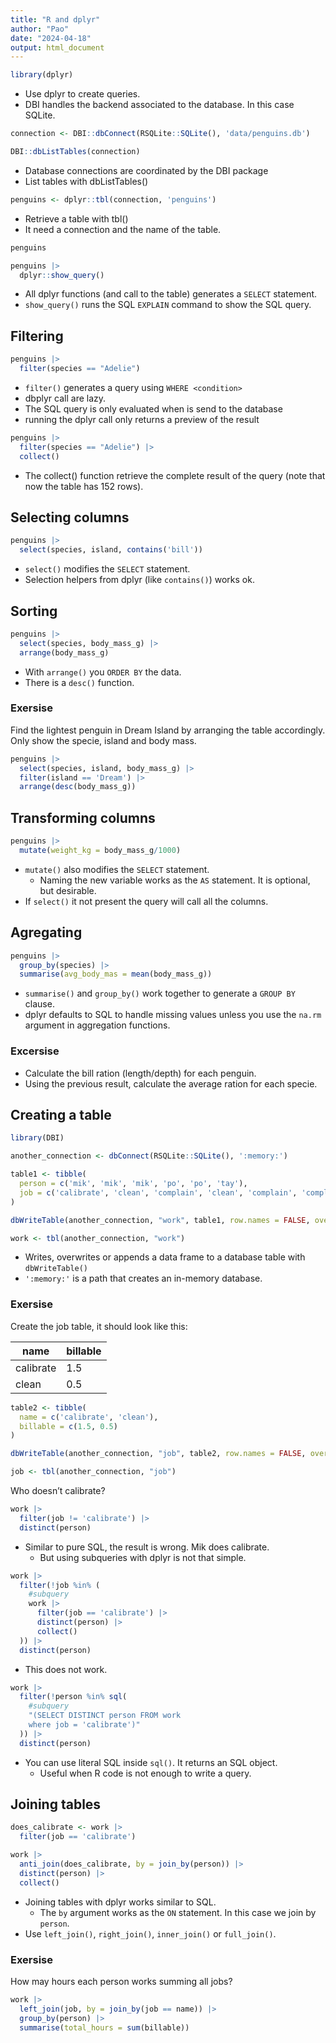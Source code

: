 ```yaml
---
title: "R and dplyr"
author: "Pao"
date: "2024-04-18"
output: html_document
---
```


```r
library(dplyr)
```

* Use dplyr to create queries.
* DBI handles the backend associated to the database. In this case SQLite.

```r
connection <- DBI::dbConnect(RSQLite::SQLite(), 'data/penguins.db')

DBI::dbListTables(connection)
```
* Database connections are coordinated by the DBI package
* List tables with dbListTables()

```r
penguins <- dplyr::tbl(connection, 'penguins')
```

* Retrieve a table with tbl()
* It need a connection and the name of the table.

```r
penguins

penguins |> 
  dplyr::show_query()
```

* All dplyr functions (and call to the table) generates a `SELECT` statement.
* `show_query()` runs the SQL `EXPLAIN` command to show the SQL query.

## Filtering 

```r
penguins |> 
  filter(species == "Adelie")
```
* `filter()` generates a query using `WHERE <condition>` 
* dbplyr call are lazy. 
* The SQL query is only evaluated when is send to the database
* running the dplyr call only returns a preview of the result

```r
penguins |> 
  filter(species == "Adelie") |> 
  collect()
```

* The collect() function retrieve the complete result of the query (note that now the table has 152 rows).

## Selecting columns

```r
penguins |> 
  select(species, island, contains('bill'))
```

* `select()` modifies the `SELECT` statement.
* Selection helpers from dplyr (like `contains()`) works ok.

## Sorting

```r
penguins |> 
  select(species, body_mass_g) |> 
  arrange(body_mass_g)
```

* With `arrange()` you `ORDER BY` the data.
* There is a `desc()` function.

### Exersise

Find the lightest penguin in Dream Island by arranging the table accordingly. Only show the specie, island and body mass.

```r
penguins |> 
  select(species, island, body_mass_g) |> 
  filter(island == 'Dream') |> 
  arrange(desc(body_mass_g))
```
## Transforming columns 

```r
penguins |> 
  mutate(weight_kg = body_mass_g/1000)
```

* `mutate()` also modifies the `SELECT` statement.
  * Naming the new variable works as the `AS` statement. It is optional, but desirable. 
* If `select()` it not present the query will call all the columns.

## Agregating 

```r
penguins |> 
  group_by(species) |> 
  summarise(avg_body_mas = mean(body_mass_g))
```

* `summarise()` and `group_by()` work together to generate a `GROUP BY` clause.
* dplyr defaults to SQL to handle missing values unless you use the `na.rm` argument in aggregation functions.

### Excersise

* Calculate the bill ration (length/depth) for each penguin.
* Using the previous result, calculate the average ration for each specie.

## Creating a table

```r
library(DBI)

another_connection <- dbConnect(RSQLite::SQLite(), ':memory:')

table1 <- tibble(
  person = c('mik', 'mik', 'mik', 'po', 'po', 'tay'),
  job = c('calibrate', 'clean', 'complain', 'clean', 'complain', 'complain')
)

dbWriteTable(another_connection, "work", table1, row.names = FALSE, overwrite = TRUE)

work <- tbl(another_connection, "work")
```

* Writes, overwrites or appends a data frame to a database table with `dbWriteTable()` 
* `':memory:'` is a path that creates an in-memory database.

### Exersise

Create the job table, it should look like this:

|   name    | billable |
|-----------|----------|
| calibrate | 1.5      |
| clean     | 0.5      |

```r
table2 <- tibble(
  name = c('calibrate', 'clean'),
  billable = c(1.5, 0.5)
)

dbWriteTable(another_connection, "job", table2, row.names = FALSE, overwrite = TRUE)

job <- tbl(another_connection, "job")
```



Who doesn’t calibrate?

```r
work |> 
  filter(job != 'calibrate') |> 
  distinct(person)
```
* Similar to pure SQL, the result is wrong. Mik does calibrate. 
  * But using subqueries with dplyr is not that simple.

```r
work |> 
  filter(!job %in% (
    #subquery
    work |> 
      filter(job == 'calibrate') |> 
      distinct(person) |> 
      collect()
  )) |> 
  distinct(person)
```

* This does not work.

```r
work |> 
  filter(!person %in% sql(
    #subquery
    "(SELECT DISTINCT person FROM work
    where job = 'calibrate')"
  )) |> 
  distinct(person) 
```
* You can use literal SQL inside `sql()`. It returns an SQL object.
  * Useful when R code is not enough to write a query.

## Joining tables

```r
does_calibrate <- work |> 
  filter(job == 'calibrate')

work |> 
  anti_join(does_calibrate, by = join_by(person)) |> 
  distinct(person) |> 
  collect() 
```

* Joining tables with dplyr works similar to SQL. 
  * The `by` argument works as the `ON` statement. In this case we join by `person`.
* Use `left_join()`, `right_join()`, `inner_join()` or `full_join()`.
  
### Exersise 

How may hours each person works summing all jobs?

```r
work |> 
  left_join(job, by = join_by(job == name)) |> 
  group_by(person) |> 
  summarise(total_hours = sum(billable))
```

































































































